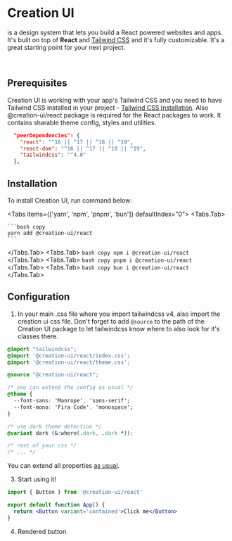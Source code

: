 
# Creation UI

is a design system that lets you build a React powered websites
and apps. It's built on top of <b>React</b> and [Tailwind CSS](https://tailwindcss.com)
and it's fully customizable. It's a great starting point for your next project.

<br />

## Prerequisites

Creation UI is working with your app's Tailwind CSS and you need to have Tailwind CSS installed in your project - [Tailwind CSS Installation](https://tailwindcss.com/docs/installation/using-postcss).
Also @creation-ui/react package is required for the React packages to work. It contains sharable theme config, styles and utilities.

```json
  "peerDependencies": {
    "react": "^16 || ^17 || ^18 || ^19",
    "react-dom": "^16 || ^17 || ^18 || ^19",
    "tailwindcss": "^4.0"
  },
```

## Installation

To install Creation UI, run command below:

<Tabs items={['yarn', 'npm', 'pnpm', 'bun']}  defaultIndex="0">
  <Tabs.Tab>

    ```bash copy
    yarn add @creation-ui/react
    ```

  </Tabs.Tab>
  <Tabs.Tab>
    ```bash copy
    npm i @creation-ui/react
    ```
  </Tabs.Tab>
  <Tabs.Tab>
    ```bash copy
    pnpm i @creation-ui/react
    ```
  </Tabs.Tab>
  <Tabs.Tab>
    ```bash copy
    bun i @creation-ui/react
    ```
  </Tabs.Tab>
</Tabs>

## Configuration

1. In your main .css file where you import tailwindcss v4, also import the creation ui css file.
Don't forget to add `@source` to the path of the Creation UI package to let tailwindcss know where to also look for it's classes there.

```css copy
@import "tailwindcss";
@import '@creation-ui/react/index.css';
@import '@creation-ui/react/theme.css';

@source "@creation-ui/react";

/* you can extend the config as usual */
@theme {
  --font-sans: 'Manrope', 'sans-serif';
  --font-mono: 'Fira Code', 'monospace';
}

/* use dark theme detection */
@variant dark (&:where(.dark, .dark *));

/* rest of your css */
/* ... */
```

You can extend all properties [as usual](https://tailwindcss.com/docs/configuration).



3. Start using it!

```jsx copy
import { Button } from '@creation-ui/react'

export default function App() {
  return <Button variant='contained'>Click me</Button>
}
```

4. Rendered button

<SingleButtonExample/>